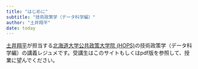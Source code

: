 ```yaml
---
title: "はじめに"
subtitle: "技術政策学（データ科学編）"
author: "土井翔平"
date: today
---
```


[土井翔平](https://shohei-doi.github.io)が担当する[北海道大学公共政策大学院 (HOPS)](https://www.hops.hokudai.ac.jp/)の技術政策学（データ科学編）の講義レジュメです。受講生はこのサイトもしくはpdf版を参照して、授業に望んでください。

